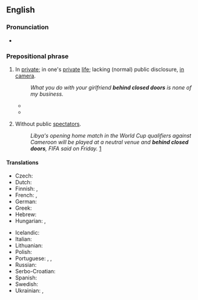 ==English==

===Pronunciation===
* {{audio|en|en-au-behind closed doors.ogg|Audio (AU)}}

===Prepositional phrase===
{{en-prep phrase}}

# {{lb|en|idiomatic}} In [[private]]; in one's [[private]] [[life]]; lacking (normal) public disclosure, [[in camera]].
#: {{synonyms|en|closed door|with closed doors}}
#: ''What you do with your girlfriend '''behind closed doors''' is none of my business.''
#* {{quote-journal|en
|date=January 25, 2018
|author=Amelia Gentleman
|title=Men-only clubs and menace: how the establishment maintains male power
|work=the Guardian
|url=https://www.theguardian.com/lifeandstyle/2018/jan/25/men-only-clubs-and-menace-how-the-establishment-maintains-male-power
|page=
|passage=A brilliant piece of undercover reporting revealed extraordinary details of how senior City executives behave '''behind closed doors'''.}}
#* {{quote-journal|en|date=2021 December 29|author=Nigel Harris|title=Comment: Problems galore in 2021...|journal=RAIL|issue=947|page=3|text=A major problem has been the making of bad decisions '''behind closed doors'''.}}
# {{lb|en|idiomatic|sports}} Without public [[spectators]].
#: ''Libya's opening home match in the World Cup qualifiers against Cameroon will be played at a neutral venue and '''behind closed doors''', FIFA said on Friday.'' [https://web.archive.org/web/20150611004158/http://in.reuters.com/article/2012/04/20/soccer-world-libya-idINDEE83J07G20120420]

====Translations====
{{trans-top|in private}}
* Czech: {{t|cs|s vyloučením veřejnosti}}
* Dutch: {{t|nl|achter gesloten deuren}}
* Finnish: {{t|fi|[[suljettu|suljettujen]] [[ovi|ovien]] [[takana]]}}, {{t|fi|[[suljettu|suljetuin]] [[ovi|ovin]]}}
* French: {{t+|fr|à huis clos}}, {{t+|fr|en privé}}
* German: {{t+|de|hinter verschlossenen Türen}}
* Greek: {{t+|el|κεκλεισμένων των θυρών}}
* Hebrew: {{t|he|בדלתיים סגורות|tr=bidlatáim sgurót|alt=בִּדְלָתַיִם סְגוּרוֹת}}
* Hungarian: {{t|hu|zárt ajtók mögött}}, {{t|hu|a négy fal között}}
{{trans-mid}}
* Icelandic: {{t|is|á bak við luktar dyr}}
* Italian: {{t|it|a porte chiuse}}
* Lithuanian: {{t|lt|už uždarų durų}}
* Polish: {{t+|pl|za zamkniętymi drzwiami}}
* Portuguese: {{t|pt|a porta fechada}}, {{t|pt|a portas fechadas}}, {{t|pt|entre quatro paredes}}
* Russian: {{t+|ru|за закры́тыми дверя́ми}}
* Serbo-Croatian: {{t|sh|iza zatvorenih vrata}}
* Spanish: {{t|es|a puerta cerrada}}
* Swedish: {{t+|sv|bakom lyckta dörrar}}
* Ukrainian: {{t|uk|за закри́тими двери́ма}}, {{t|uk|за зачи́неними двери́ма}}
{{trans-bottom}}